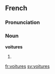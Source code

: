 ==French==

===Pronunciation===
{{IPA|/vwa.tyʁ/|lang=fr}}

===Noun===
'''voitures''' {{f}}

# {{plural of|voiture|lang=French}}

[[fr:voitures]]
[[sv:voitures]]